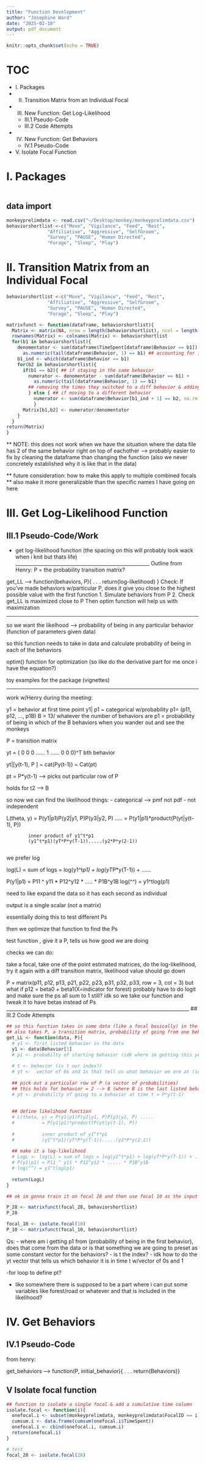 ```yaml
---
title: "Function Development"
author: "Josephine Ward"
date: "2025-02-10"
output: pdf_document
---
```


```r
knitr::opts_chunk$set(echo = TRUE)
```

# TOC
* I. Packages
* II. Transition Matrix from an Individual Focal
* III. New Function: Get Log-Likelihood
  - III.1 Pseudo-Code
  - III.2 Code Attempts
* IV. New Function: Get Behaviors
  - IV.1 Pseudo-Code
* V. Isolate Focal Function

# I. Packages

```r

```

## data import

```r
monkeyprelimdata <- read.csv("~/Desktop/monkey/monkeyprelimdata.csv")
behaviorshortlist <-c("Move", "Vigilance", "Feed", "Rest",
               "Affiliative", "Aggressive", "SelfGroom",
               "Survey", "PAUSE", "Human Directed",
               "Forage", "Sleep", "Play")
```

# II. Transition Matrix from an Individual Focal

```r
behaviorshortlist <-c("Move", "Vigilance", "Feed", "Rest",
               "Affiliative", "Aggressive", "SelfGroom",
               "Survey", "PAUSE", "Human Directed",
               "Forage", "Sleep", "Play")

matrixfunct <- function(dataframe, behaviorshortlist){
  Matrix <- matrix(NA, nrow = length(behaviorshortlist), ncol = length(behaviorshortlist))
  rownames(Matrix) <- colnames(Matrix) <- behaviorshortlist
  for(b1 in behaviorshortlist){
    denomentator <- sum(dataframe$TimeSpent[dataframe$Behavior == b1]) - 
      as.numeric(tail(dataframe$Behavior, 1) == b1) ## accounting for if the last behavior in focal is b1 (doesn't count as a transition opportunity), overall total possible transition opportunities
    b1_ind <- which(dataframe$Behavior == b1)
    for(b2 in behaviorshortlist){
      if(b1 == b2){ ## if staying in the same behavior
        numerator <- denomentator - sum(dataframe$Behavior == b1) + 
          as.numeric(tail(dataframe$Behavior, 1) == b1) 
        ## removing the times they switched to a diff behavior & adding back in that situation if the last behavior is b1
        } else { ## if moving to a different behavior
          numerator <- sum(dataframe$Behavior[b1_ind + 1] == b2, na.rm = T)
          }
      Matrix[b1,b2] <- numerator/denomentator
    }
  }
return(Matrix)
}
```

** NOTE: this does not work when we have the situation where the data file has 2 of the same behavior right on top of eachother --> probably easier to fix by cleaning the dataframe than changing the function (also we never concretely established why it is like that in the data)


** future consideration: how to make this apply to multiple combined focals
** also make it more generalizable than the specific names I have going on here


# III. Get Log-Likelihood Function

## III.1 Pseudo-Code/Work
- get log-likelihood function (the spacing on this will probably look wack when i knit but thats life)
_______________________________________________________
Outline from Henry:
P = the probability transition matrix?

get_LL --> function(behaviors, P){
  .
  .
  .
  return(log-likelihood)
}
Check:
If you’ve made behaviors w/particular P, does it give you close to the highest possible value with the first function
1. Simulate behaviors from P
2. Check get_LL is maximized close to P
Then optim function will help us with maximization

________________________________________________________________________

so we want the likelhood --> probability of being in any particular behavior (function of parameters given data)

so this function needs to take in data and calculate probability of being in each of the behaviors


optim() function for optimization (so like do the derivative part for me once i have the equation?)

toy examples for the package (vignettes)

___________________________________________________________________________
work w/Henry during the meeting:

y1 = behavior at first time point
y1| p1 ~ categorical w/probability p1= (p11, p12, ..., p1B) B = 13/ whatever the number of behaviors are
  p1 = probabilkty of being in which of the B behaviors when you wander out and see the monkeys

P = transition matrix 

yt = ( 0 0 0 ...... 1 ...... 0 0 0)^T bth behavior

yt|[y(t-1), P ] ~ cat(Py(t-1)) ~ Cat(pt)

pt = P*y(t-1) --> picks out particular row of P

holds for t2 --> B

so now we can find the likelihood
things:
- categorical --> pmf not pdf
- not independent 

L(theta, y) = P(y1|p1)P(y2|y1, P)P(y3|y2, P) .....
            = P(y1|p1)*product(P(yt|y(t-1), P))
            
            inner product of y1^t*p1
            (y1^t*p1)(yT*P*y(T-1)).....(y2*P*y(2-1))
            
we prefer log

log(L) = sum of logs = log(y1^t*p1) + log(yT*P*y(T-1)) + ......

P(y1|p1) = P11 ^ y11 * P12^y12 * ..... * P1B^y1B
log(^^) = y1^tlog(p1)

need to like expand the data so it has each second as individual 

output is a single scalar (not a matrix)

essentially doing this to test different Ps

then we optimize that function to find the Ps


test function , give it a P, tells us how good we are doing

checks we can do:

take a focal, take one of the point estimated matrices, do the log-likelihood, try it again with a diff transition matrix, likelihood value should go down

P = matrix(p11, p12, p13, p21, p22, p23, p31, p32, p33, row = 3, col = 3)
but what if p12 = beta0 + beta1(X=indicator for forest)
probably have to do logit and make sure the ps all sum to 1 still? idk 
so we take our function and tweak it to have betas instead of Ps
___________________________________________________________________________
## III.2 Code Attempts
```r
## so this function takes in some data (like a focal basically) in the form of a list of behaviors
## also takes P, a transition matrix, probability of going from one behavior to the next
get_LL <- function(data, P){
  # y1 <- first listed behavior in the data
  y1 <- data$Behavior[1]
  # p1 <- probabilty of starting behavior (idk where im getting this yeet)
  
  # t <- behavior (is t our index?)
  # yt <-  vector of 0s and 1s that tell us what behavior we are at (idk how to this)
  
  ## pick out a particular row of P (a vector of probabilities)
  ## this holds for behavior = 2 --> B (where B is the last listed behavior)
  # pt <- probability of going to a behavior at time t = P*y(t-1)
  
  
  ## define likelihood function
  # L(theta, y) = P(y1|p1)P(y2|y1, P)P(y3|y2, P) .....
  #          = P(y1|p1)*product(P(yt|y(t-1), P))
            
  #          inner product of y1^t*p1
  #          (y1^t*p1)(yT*P*y(T-1)).....(y2*P*y(2-1))
  
  ## make it a log-likelihood
  # LogL <- log(L) = sum of logs = log(y1^t*p1) + log(yT*P*y(T-1)) + ......
  # P(y1|p1) = P11 ^ y11 * P12^y12 * ..... * P1B^y1B
  # log(^^) = y1^tlog(p1)
  
  return(LogL)
}
```

```r
## ok im gonna train it on focal 28 and then use focal 10 as the input data?

P_28 <- matrixfunct(focal_28, behaviorshortlist)
P_28

focal_10 <- isolate.focal(10)
P_10 <- matrixfunct(focal_10, behaviorshortlist)
```

Qs:
- where am i getting p1 from (probability of being in the first behavior), does that come from the data or is that something we are going to preset as some constant vector for the  behaviors?
- is t the index?
- idk how to do the yt vector that tells us which behavior it is in time t w/vector of 0s and 1

-for loop to define pt?


- like somewhere there is supposed to be a part where i can put some variables like forest/road or whatever and that is included in the likelihood?


# IV. Get Behaviors

## IV.1 Pseudo-Code

from henry:

get_behaviors —> function(P, initial_behavior){
	.
	.
	.
	return(Behaviors)}
	
## V Isolate focal function
```r
## function to isolate a single focal & add a cumulative time column
isolate.focal <- function(i){
  onefocal.i <- subset(monkeyprelimdata, monkeyprelimdata$FocalID == i)
  cumsum.i <- data.frame(cumsum(onefocal.i$TimeSpent))
  onefocal.i <- cbind(onefocal.i, cumsum.i)
  return(onefocal.i)
}

# test
focal_28 <- isolate.focal(28)
```
